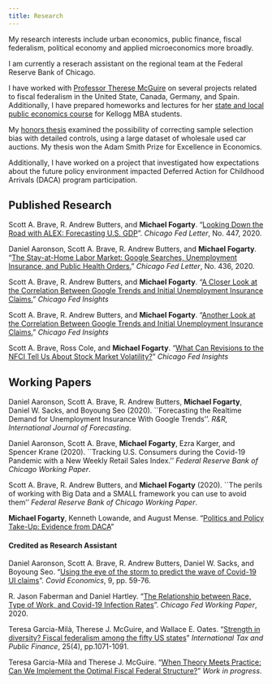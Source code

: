 ```yaml
---
title: Research
---
```


<style>
  .title{
    display: none;
  }
</style>

<link rel="stylesheet" href="styles.css" type="text/css">

My research interests include urban economics, public finance, fiscal federalism, political economy and applied microeconomics more broadly.

I am currently a reserach assistant on the regional team at the Federal Reserve Bank of Chicago. 

I have worked with [Professor Therese McGuire](https://www.kellogg.northwestern.edu/faculty/directory/mcguire_therese.aspx) on several projects related to fiscal federalism in the United State, Canada, Germany, and Spain. Additionally, I have prepared homeworks and lectures for her [state and local public economics course](https://www4.kellogg.northwestern.edu/syllabus/syllabus_files/KPPI-480-0-31_Fall2018.pdf) for Kellogg MBA students.

My [honors thesis](files/Honors_Thesis.pdf) examined the possibility of correcting sample selection bias with detailed controls, using a large dataset of wholesale used car auctions. My thesis won the Adam Smith Prize for Excellence in Economics.

Additionally, I have worked on a project that investigated how expectations about the future policy environment impacted Deferred Action for Childhood Arrivals (DACA) program participation.

## Published Research

Scott A. Brave, R. Andrew Butters, and **Michael Fogarty**. "[Looking Down the Road with ALEX: Forecasting U.S. GDP](https://www.chicagofed.org/publications/chicago-fed-letter/2020/447)". *Chicago Fed Letter*, No. 447, 2020.

Daniel Aaronson, Scott A. Brave, R. Andrew Butters, and **Michael Fogarty**. "[The Stay-at-Home Labor Market: Google Searches, Unemployment Insurance, and Public Health Orders.](https://www.chicagofed.org/publications/chicago-fed-letter/2020/436)" *Chicago Fed Letter*, No. 436, 2020.

Scott A. Brave, R. Andrew Butters, and **Michael Fogarty**. "[A Closer Look at the Correlation Between Google Trends and Initial Unemployment Insurance Claims.](https://www.chicagofed.org/publications/blogs/chicago-fed-insights/2020/closer-look-google-trends-unemployment)" *Chicago Fed Insights*

Scott A. Brave, R. Andrew Butters, and **Michael Fogarty**. "[Another Look at the Correlation Between Google Trends and Initial Unemployment Insurance Claims.](https://www.chicagofed.org/publications/blogs/chicago-fed-insights/2020/another-look-google-trends-unemployment)" *Chicago Fed Insights*


Scott A. Brave, Ross Cole, and **Michael Fogarty**. "[What Can Revisions to the NFCI Tell Us About Stock Market Volatility?](https://www.chicagofed.org/publications/blogs/chicago-fed-insights/2020/nfci-revisions)" *Chicago Fed Insights*

## Working Papers

Daniel Aaronson, Scott A. Brave, R. Andrew Butters, **Michael Fogarty**, Daniel W. Sacks, and Boyoung Seo (2020). ``Forecasting the Realtime Demand for Unemployment Insurance With Google Trends''. *R&R, International Journal of Forecasting*.

Daniel Aaronson, Scott A. Brave, **Michael Fogarty**, Ezra Karger, and Spencer Krane (2020). ``Tracking U.S. Consumers during the Covid-19 Pandemic with a New Weekly Retail Sales Index.'' *Federal Reserve Bank of Chicago Working Paper*.

Scott A. Brave, R. Andrew Butters, and **Michael Fogarty** (2020). ``The perils of working with Big Data and a SMALL framework you can use to avoid them'' *Federal Reserve Bank of Chicago Working Paper*.

__Michael Fogarty__, Kenneth Lowande, and August Mense. "[Politics and Policy Take-Up: Evidence from DACA](files/daca.pdf)"

#### Credited as Research Assistant

Daniel Aaronson, Scott A. Brave, R. Andrew Butters, Daniel W. Sacks, and Boyoung Seo. "[Using the eye of the storm to predict the wave of Covid-19 UI claims](https://cepr.org/sites/default/files/news/CovidEconomics9.pdf)". *Covid Economics*, 9, pp. 59-76.

R. Jason Faberman and Daniel Hartley. "[The Relationship between Race, Type of Work, and Covid-19 Infection Rates](https://www.chicagofed.org/publications/working-papers/2020/2020-18)". *Chicago Fed Working Paper*, 2020.

Teresa Garcia-Milà, Therese J. McGuire, and Wallace E. Oates. "[Strength in diversity? Fiscal federalism among the fifty US states](https://link.springer.com/article/10.1007/s10797-018-9485-4)" *International Tax and Public Finance*, 25(4), pp.1071-1091.

Teresa Garcia-Milà and Therese J. McGuire. "[When Theory Meets Practice: Can We Implement the Optimal Fiscal
Federal Structure?](http://www.crei.cat/wp-content/uploads/2019/03/TMP.pdf)" *Work in progress*.